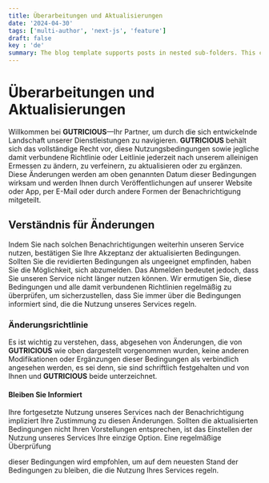 ```yaml
---
title: Überarbeitungen und Aktualisierungen
date: '2024-04-30'
tags: ['multi-author', 'next-js', 'feature']
draft: false
key : 'de'
summary: The blog template supports posts in nested sub-folders. This can be used to group posts of similar content e.g. a multi-part course.
---
```


# Überarbeitungen und Aktualisierungen

Willkommen bei **GUTRICIOUS**—Ihr Partner, um durch die sich entwickelnde Landschaft unserer Dienstleistungen zu navigieren. **GUTRICIOUS** behält sich das vollständige Recht vor, diese Nutzungsbedingungen sowie jegliche damit verbundene Richtlinie oder Leitlinie jederzeit nach unserem alleinigen Ermessen zu ändern, zu verfeinern, zu aktualisieren oder zu ergänzen. Diese Änderungen werden am oben genannten Datum dieser Bedingungen wirksam und werden Ihnen durch Veröffentlichungen auf unserer Website oder App, per E-Mail oder durch andere Formen der Benachrichtigung mitgeteilt.

## Verständnis für Änderungen

Indem Sie nach solchen Benachrichtigungen weiterhin unseren Service nutzen, bestätigen Sie Ihre Akzeptanz der aktualisierten Bedingungen. Sollten Sie die revidierten Bedingungen als ungeeignet empfinden, haben Sie die Möglichkeit, sich abzumelden. Das Abmelden bedeutet jedoch, dass Sie unseren Service nicht länger nutzen können. Wir ermutigen Sie, diese Bedingungen und alle damit verbundenen Richtlinien regelmäßig zu überprüfen, um sicherzustellen, dass Sie immer über die Bedingungen informiert sind, die die Nutzung unseres Services regeln.

### **Änderungsrichtlinie**

Es ist wichtig zu verstehen, dass, abgesehen von Änderungen, die von **GUTRICIOUS** wie oben dargestellt vorgenommen wurden, keine anderen Modifikationen oder Ergänzungen dieser Bedingungen als verbindlich angesehen werden, es sei denn, sie sind schriftlich festgehalten und von Ihnen und **GUTRICIOUS** beide unterzeichnet.

#### **Bleiben Sie Informiert**

Ihre fortgesetzte Nutzung unseres Services nach der Benachrichtigung impliziert Ihre Zustimmung zu diesen Änderungen. Sollten die aktualisierten Bedingungen nicht Ihren Vorstellungen entsprechen, ist das Einstellen der Nutzung unseres Services Ihre einzige Option. Eine regelmäßige Überprüfung

 dieser Bedingungen wird empfohlen, um auf dem neuesten Stand der Bedingungen zu bleiben, die die Nutzung Ihres Services regeln.